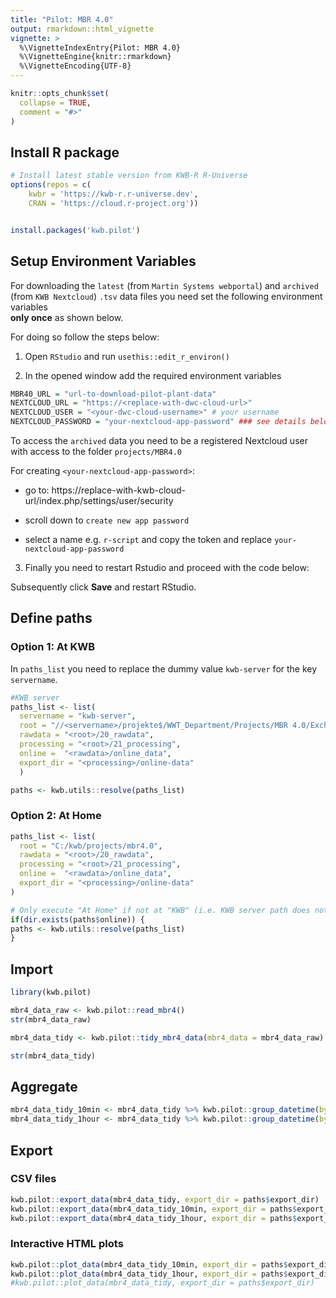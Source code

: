 ```yaml
---
title: "Pilot: MBR 4.0"
output: rmarkdown::html_vignette
vignette: >
  %\VignetteIndexEntry{Pilot: MBR 4.0}
  %\VignetteEngine{knitr::rmarkdown}
  %\VignetteEncoding{UTF-8}
---
```


```r
knitr::opts_chunk$set(
  collapse = TRUE,
  comment = "#>"
)
```

## Install R package


```r

# Install latest stable version from KWB-R R-Universe
options(repos = c(
    kwbr = 'https://kwb-r.r-universe.dev',
    CRAN = 'https://cloud.r-project.org'))


install.packages('kwb.pilot')


```

## Setup Environment Variables 

For downloading the `latest` (from `Martin Systems webportal`) and `archived` (from 
`KWB Nextcloud`) `.tsv` data files  you need set the following environment variables  
**only once** as shown below. 

For doing so follow the steps below: 

1. Open `RStudio` and run `usethis::edit_r_environ()`

2. In the opened window add the required environment variables

```r
MBR40_URL = "url-to-download-pilot-plant-data"
NEXTCLOUD_URL = "https://<replace-with-dwc-cloud-url>"
NEXTCLOUD_USER = "<your-dwc-cloud-username>" # your username
NEXTCLOUD_PASSWORD = "your-nextcloud-app-password" ### see details below
```

To access the `archived` data you need to be a registered Nextcloud user with 
access to the folder `projects/MBR4.0`

For creating `<your-nextcloud-app-password>`:

* go to: https://replace-with-kwb-cloud-url/index.php/settings/user/security

* scroll down to `create new app password`

* select a name e.g. `r-script` and copy the token and replace `your-nextcloud-app-password`


3. Finally you need to restart Rstudio and proceed with the code below:


Subsequently click **Save** and restart RStudio.

## Define paths 

### Option 1: At KWB

In `paths_list` you need to replace the dummy value `kwb-server` 
for the key `servername`.

```r

#KWB server
paths_list <- list(
  servername = "kwb-server",
  root = "//<servername>/projekte$/WWT_Department/Projects/MBR 4.0/Exchange/",
  rawdata = "<root>/20_rawdata",
  processing = "<root>/21_processing",
  online =  "<rawdata>/online_data",
  export_dir = "<processing>/online-data"
  )

paths <- kwb.utils::resolve(paths_list)
```

### Option 2: At Home

```r
paths_list <- list(
  root = "C:/kwb/projects/mbr4.0",
  rawdata = "<root>/20_rawdata",
  processing = "<root>/21_processing",
  online =  "<rawdata>/online_data",
  export_dir = "<processing>/online-data"
)

# Only execute "At Home" if not at "KWB" (i.e. KWB server path does not exist) 
if(dir.exists(paths$online)) {
paths <- kwb.utils::resolve(paths_list)
}
```


## Import 

```r
library(kwb.pilot)

mbr4_data_raw <- kwb.pilot::read_mbr4()
str(mbr4_data_raw)

mbr4_data_tidy <- kwb.pilot::tidy_mbr4_data(mbr4_data = mbr4_data_raw)

str(mbr4_data_tidy)

```

## Aggregate

```r
mbr4_data_tidy_10min <- mbr4_data_tidy %>% kwb.pilot::group_datetime(by = 600)
mbr4_data_tidy_1hour <- mbr4_data_tidy %>% kwb.pilot::group_datetime(by = 3600)
```

## Export 

### CSV files 

```r
kwb.pilot::export_data(mbr4_data_tidy, export_dir = paths$export_dir)
kwb.pilot::export_data(mbr4_data_tidy_10min, export_dir = paths$export_dir)
kwb.pilot::export_data(mbr4_data_tidy_1hour, export_dir = paths$export_dir)
```

### Interactive HTML plots

```r
kwb.pilot::plot_data(mbr4_data_tidy_10min, export_dir = paths$export_dir)
kwb.pilot::plot_data(mbr4_data_tidy_1hour, export_dir = paths$export_dir)
#kwb.pilot::plot_data(mbr4_data_tidy, export_dir = paths$export_dir)
```

